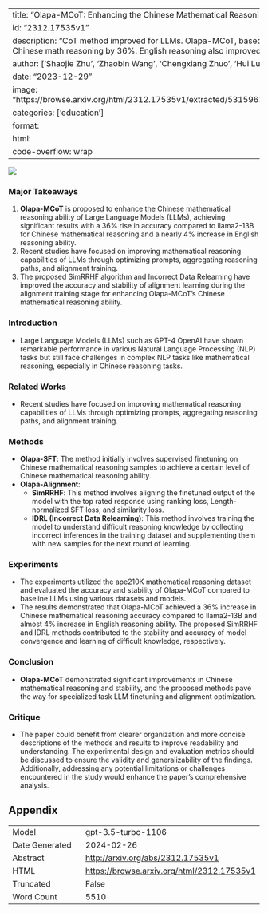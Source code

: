 
---
title: "Olapa-MCoT: Enhancing the Chinese Mathematical Reasoning Capability of LLMs"
id: "2312.17535v1"
description: "CoT method improved for LLMs. Olapa-MCoT, based on llama2-13B, enhanced Chinese math reasoning by 36%. English reasoning also improved."
author: ['Shaojie Zhu', 'Zhaobin Wang', 'Chengxiang Zhuo', 'Hui Lu', 'Bo Hu', 'Zang Li']
date: "2023-12-29"
image: "https://browse.arxiv.org/html/2312.17535v1/extracted/5315963/workflow_of_Olapa_MCoT.png"
categories: ['education']
format:
  html:
    code-overflow: wrap
---

![](https://browse.arxiv.org/html/2312.17535v1/extracted/5315963/workflow_of_Olapa_MCoT.png)

### Major Takeaways
1. **Olapa-MCoT** is proposed to enhance the Chinese mathematical reasoning ability of Large Language Models (LLMs), achieving significant results with a 36% rise in accuracy compared to llama2-13B for Chinese mathematical reasoning and a nearly 4% increase in English reasoning ability.
2. Recent studies have focused on improving mathematical reasoning capabilities of LLMs through optimizing prompts, aggregating reasoning paths, and alignment training.
3. The proposed SimRRHF algorithm and Incorrect Data Relearning have improved the accuracy and stability of alignment learning during the alignment training stage for enhancing Olapa-MCoT's Chinese mathematical reasoning ability.

### Introduction
- Large Language Models (LLMs) such as GPT-4 OpenAI have shown remarkable performance in various Natural Language Processing (NLP) tasks but still face challenges in complex NLP tasks like mathematical reasoning, especially in Chinese reasoning tasks.

### Related Works
- Recent studies have focused on improving mathematical reasoning capabilities of LLMs through optimizing prompts, aggregating reasoning paths, and alignment training.

### Methods
- **Olapa-SFT**: The method initially involves supervised finetuning on Chinese mathematical reasoning samples to achieve a certain level of Chinese mathematical reasoning ability.
- **Olapa-Alignment**:
    - **SimRRHF**: This method involves aligning the finetuned output of the model with the top rated response using ranking loss, Length-normalized SFT loss, and similarity loss.
    - **IDRL (Incorrect Data Relearning)**: This method involves training the model to understand difficult reasoning knowledge by collecting incorrect inferences in the training dataset and supplementing them with new samples for the next round of learning.

### Experiments
- The experiments utilized the ape210K mathematical reasoning dataset and evaluated the accuracy and stability of Olapa-MCoT compared to baseline LLMs using various datasets and models.
- The results demonstrated that Olapa-MCoT achieved a 36% increase in Chinese mathematical reasoning accuracy compared to llama2-13B and almost 4% increase in English reasoning ability. The proposed SimRRHF and IDRL methods contributed to the stability and accuracy of model convergence and learning of difficult knowledge, respectively.

### Conclusion
- **Olapa-MCoT** demonstrated significant improvements in Chinese mathematical reasoning and stability, and the proposed methods pave the way for specialized task LLM finetuning and alignment optimization.

### Critique
- The paper could benefit from clearer organization and more concise descriptions of the methods and results to improve readability and understanding. The experimental design and evaluation metrics should be discussed to ensure the validity and generalizability of the findings. Additionally, addressing any potential limitations or challenges encountered in the study would enhance the paper's comprehensive analysis.

## Appendix

|          |          |
|----------|----------|
| Model     | gpt-3.5-turbo-1106       |
| Date Generated     | 2024-02-26       |
| Abstract | [http://arxiv.org/abs/2312.17535v1](http://arxiv.org/abs/2312.17535v1)        |
| HTML     | [https://browse.arxiv.org/html/2312.17535v1](https://browse.arxiv.org/html/2312.17535v1)       |
| Truncated       | False       |
| Word Count       | 5510       |